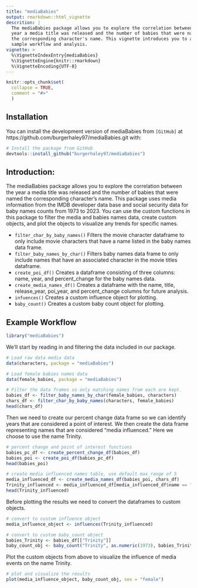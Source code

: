 ```yaml
---
title: "mediaBabies"
output: rmarkdown::html_vignette
descrition: |
  The mediaBabies package allows you to explore the correlation between the   
  year a media title was released and the number of babies that were named    
  the corresponding character's name. This vignette introduces you to a       
  sample workflow and analysis.
vignette: >
  %\VignetteIndexEntry{mediaBabies}
  %\VignetteEngine{knitr::rmarkdown}
  %\VignetteEncoding{UTF-8}
---
```


```r
knitr::opts_chunk$set(
  collapse = TRUE,
  comment = "#>"
  )
```

## Installation

You can install the development version of mediaBabies from
`[GitHub]` at https://github.com/burgerhaley97/mediaBabies.git with:

```r
# Install the package from GitHub
devtools::install_github("burgerhaley97/mediaBabies")
```


## Introduction: 

The mediaBabies package allows you to explore the correlation between the year a media title was released and the number of babies that were named the corresponding character's name. This package uses media information from the IMDB developer data base and social security data for baby names counts from 1973 to 2023. You can use the custom functions in this package to filter the media and babies names data, create custom objects, and plot the objects to visualize any trends for specific names.

* `filter_char_by_baby_names()` Filters the movie character dataframe to only include movie characters that have a name listed in the baby names data frame.
* `filter_baby_names_by_char()` Filters baby names data frame to only include names
that have an associated character in the movie titles dataframe.
* `create_poi_df()` Creates a dataframe consisting of three columns: name, year, and
percent_change for the baby names data. 
* `create_media_names_df()` Creates a dataframe with the name, title, release_year, poi_year, and percent_change columns for future analysis.
* `infuences()` Creates a custom influence object for plotting.
* `baby_count()` Creates a custom baby count object for plotting.
  

## Example Workflow

```r
library("mediaBabies")
```

We'll start by reading in and filtering the data included in our package. 
```r
# Load raw data media data
data(characters, package = "mediaBabies")

# Load female babies names data
data(female_babies, package = "mediaBabies")

# Filter the data frames so only matching names from each are kept.
babies_df <- filter_baby_names_by_char(female_babies, characters)
chars_df <- filter_char_by_baby_names(characters, female_babies)
head(chars_df)
```
Then we need to create our percent change data frame so we can identify years that are considered a point of interest. We then create the data frame representing names that are considered "media influenced." Here we choose to use the name Trinity.
```r
# percent change and point of interest functions
babies_pc_df <- create_percent_change_df(babies_df)
babies_poi <- create_poi_df(babies_pc_df)
head(babies_poi)

# create media influenced names table, use default max_range of 5  
media_influenced_df <- create_media_names_df(babies_poi, chars_df)
Trinity_influenced <- media_influenced_df[media_influenced_df$name == "Trinity", ]
head(Trinity_influenced)
```

Before plotting the results we need to convert the dataframes to custom objects. 
```r
# convert to custom influence object 
media_influence_object <- influences(Trinity_influenced)

# convert to custom baby_count object
babies_Trinity <- babies_df[["Trinity"]]
baby_count_obj <- baby_count("Trinity", as.numeric(1973), babies_Trinity)
```

Plot the custom objects from above to visualize the influence of media events on the name Trinity.
```r
# plot and visualize the results 
plot(media_influence_object, baby_count_obj, sex = "female")
```

